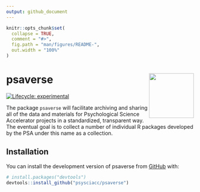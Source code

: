 ```yaml
---
output: github_document
---
```


<!-- README.md is generated from README.Rmd. Please edit that file -->

```r
knitr::opts_chunk$set(
  collapse = TRUE,
  comment = "#>",
  fig.path = "man/figures/README-",
  out.width = "100%"
)
```

# psaverse <img src="man/figures/logo.png" align="right" height="120" />

<!-- badges: start -->
[![Lifecycle: experimental](https://img.shields.io/badge/lifecycle-experimental-orange.svg)](https://lifecycle.r-lib.org/articles/stages.html#experimental)
<!-- badges: end -->

The package `psaverse` will facilitate archiving and sharing all of the data and materials for Psychological Science Accelerator projects in a standardized, transparent way. The eventual goal is to collect a number of individual R packages developed by the PSA under this name as a collection.


## Installation

You can install the development version of psaverse from [GitHub](https://github.com/) with:

``` r
# install.packages("devtools")
devtools::install_github("psysciacc/psaverse")
```
